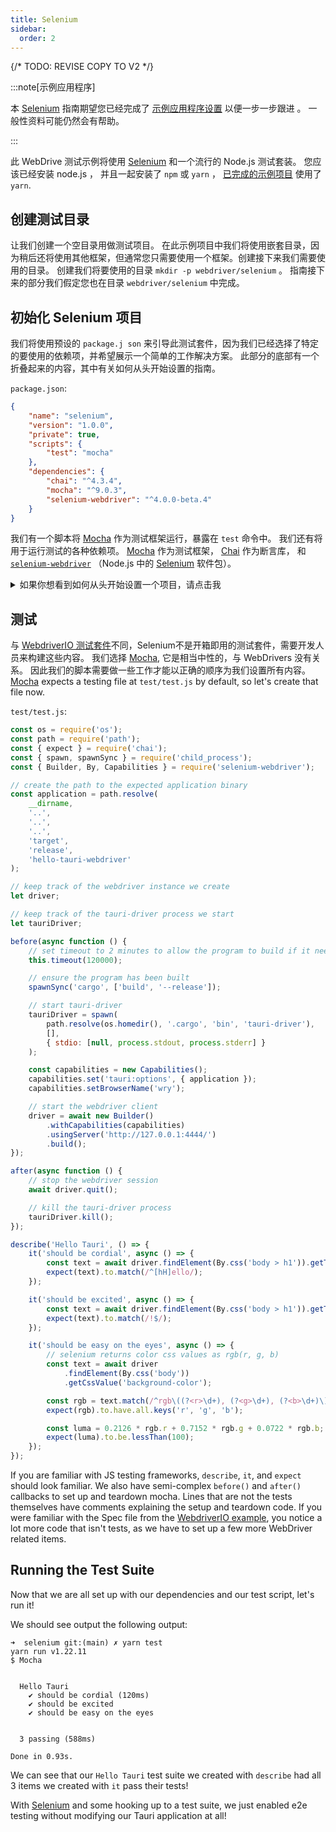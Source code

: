 ```yaml
---
title: Selenium
sidebar:
  order: 2
---
```


{/* TODO: REVISE COPY TO V2 */}


:::note[示例应用程序]

本 [Selenium][] 指南期望您已经完成了 [示例应用程序设置][] 以便一步一步跟进 。 一般性资料可能仍然会有帮助。

:::

此 WebDrive 测试示例将使用 [Selenium][] 和一个流行的 Node.js 测试套装。 您应该已经安装 node.js ， 并且一起安装了 `npm` 或 `yarn` ， [已完成的示例项目][] 使用了 `yarn`.

## 创建测试目录

让我们创建一个空目录用做测试项目。 在此示例项目中我们将使用嵌套目录，因为稍后还将使用其他框架，但通常您只需要使用一个框架。创建接下来我们需要使用的目录。 创建我们将要使用的目录 `mkdir -p webdriver/selenium` 。 指南接下来的部分我们假定您也在目录 `webdriver/selenium` 中完成。

## 初始化 Selenium 项目

我们将使用预设的 `package.j son` 来引导此测试套件，因为我们已经选择了特定的要使用的依赖项，并希望展示一个简单的工作解决方案。 此部分的底部有一个折叠起来的内容，其中有关如何从头开始设置的指南。

`package.json`:

```json
{
	"name": "selenium",
	"version": "1.0.0",
	"private": true,
	"scripts": {
		"test": "mocha"
	},
	"dependencies": {
		"chai": "^4.3.4",
		"mocha": "^9.0.3",
		"selenium-webdriver": "^4.0.0-beta.4"
	}
}
```

我们有一个脚本将 [Mocha][] 作为测试框架运行，暴露在 `test` 命令中。 我们还有将用于运行测试的各种依赖项。 [Mocha][] 作为测试框架， [Chai][] 作为断言库， 和 [`selenium-webdriver`][] （Node.js 中的 [Selenium][] 软件包）。

<details>
<summary>如果你想看到如何从头开始设置一个项目，请点击我</summary>

如果你想从头安装依赖关系，只需运行以下命令。

<CommandTabs
	npm="npm install mocha chai selenium-webdriver"
	yarn="yarn add mocha chai selenium-webdriver"
/>

我建议将 `"test": "mocha"` 命令添加到 `package.json` 的 `"scripts"` 中，这样运行 Mocha 只需要执行

<CommandTabs npm="npm test" yarn="yarn test" />

</details>

## 测试

与 [WebdriverIO 测试套件](webdriverio#config)不同，Selenium不是开箱即用的测试套件，需要开发人员来构建这些内容。 我们选择 [Mocha][], 它是相当中性的，与 WebDrivers 没有关系。 因此我们的脚本需要做一些工作才能以正确的顺序为我们设置所有内容。 [Mocha][] expects a testing file at `test/test.js` by default, so let's create that file now.

`test/test.js`:

```js
const os = require('os');
const path = require('path');
const { expect } = require('chai');
const { spawn, spawnSync } = require('child_process');
const { Builder, By, Capabilities } = require('selenium-webdriver');

// create the path to the expected application binary
const application = path.resolve(
	__dirname,
	'..',
	'..',
	'..',
	'target',
	'release',
	'hello-tauri-webdriver'
);

// keep track of the webdriver instance we create
let driver;

// keep track of the tauri-driver process we start
let tauriDriver;

before(async function () {
	// set timeout to 2 minutes to allow the program to build if it needs to
	this.timeout(120000);

	// ensure the program has been built
	spawnSync('cargo', ['build', '--release']);

	// start tauri-driver
	tauriDriver = spawn(
		path.resolve(os.homedir(), '.cargo', 'bin', 'tauri-driver'),
		[],
		{ stdio: [null, process.stdout, process.stderr] }
	);

	const capabilities = new Capabilities();
	capabilities.set('tauri:options', { application });
	capabilities.setBrowserName('wry');

	// start the webdriver client
	driver = await new Builder()
		.withCapabilities(capabilities)
		.usingServer('http://127.0.0.1:4444/')
		.build();
});

after(async function () {
	// stop the webdriver session
	await driver.quit();

	// kill the tauri-driver process
	tauriDriver.kill();
});

describe('Hello Tauri', () => {
	it('should be cordial', async () => {
		const text = await driver.findElement(By.css('body > h1')).getText();
		expect(text).to.match(/^[hH]ello/);
	});

	it('should be excited', async () => {
		const text = await driver.findElement(By.css('body > h1')).getText();
		expect(text).to.match(/!$/);
	});

	it('should be easy on the eyes', async () => {
		// selenium returns color css values as rgb(r, g, b)
		const text = await driver
			.findElement(By.css('body'))
			.getCssValue('background-color');

		const rgb = text.match(/^rgb\((?<r>\d+), (?<g>\d+), (?<b>\d+)\)$/).groups;
		expect(rgb).to.have.all.keys('r', 'g', 'b');

		const luma = 0.2126 * rgb.r + 0.7152 * rgb.g + 0.0722 * rgb.b;
		expect(luma).to.be.lessThan(100);
	});
});
```

If you are familiar with JS testing frameworks, `describe`, `it`, and `expect` should look familiar. We also have
semi-complex `before()` and `after()` callbacks to set up and teardown mocha. Lines that are not the tests themselves
have comments explaining the setup and teardown code. If you were familiar with the Spec file from the
[WebdriverIO example](webdriverio#spec), you notice a lot more code that isn't tests, as we have to set up a few
more WebDriver related items.

## Running the Test Suite

Now that we are all set up with our dependencies and our test script, let's run it!

<CommandTabs npm="npm test" yarn="yarn test" />

We should see output the following output:

```text
➜  selenium git:(main) ✗ yarn test
yarn run v1.22.11
$ Mocha


  Hello Tauri
    ✔ should be cordial (120ms)
    ✔ should be excited
    ✔ should be easy on the eyes


  3 passing (588ms)

Done in 0.93s.
```

We can see that our `Hello Tauri` test suite we created with `describe` had all 3 items we created with `it` pass their
tests!

With [Selenium] and some hooking up to a test suite, we just enabled e2e testing without modifying our Tauri
application at all!

[示例应用程序设置]: /develop/tests/webdriver/example/
[Selenium]: https://selenium.dev/
[已完成的示例项目]: https://github.com/chippers/hello_tauri
[Mocha]: https://mochajs.org/
[Chai]: https://www.chaijs.com/
[`selenium-webdriver`]: https://www.npmjs.com/package/selenium-webdriver
